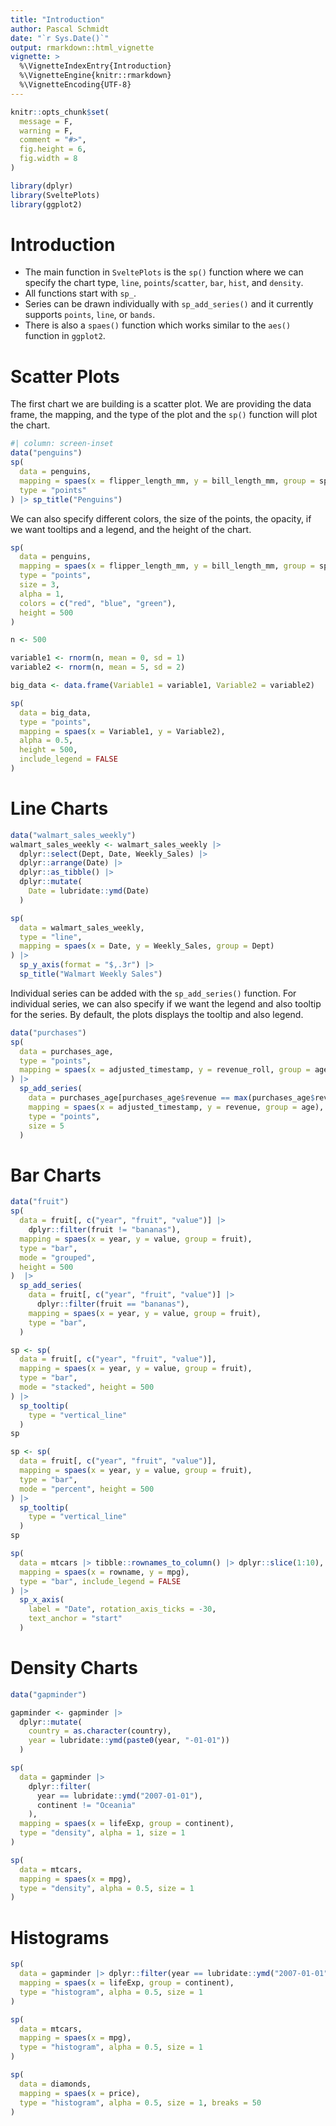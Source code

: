 ```yaml
---
title: "Introduction"
author: Pascal Schmidt
date: "`r Sys.Date()`"
output: rmarkdown::html_vignette
vignette: >
  %\VignetteIndexEntry{Introduction}
  %\VignetteEngine{knitr::rmarkdown}
  %\VignetteEncoding{UTF-8}
---
```


```r
knitr::opts_chunk$set(
  message = F,
  warning = F,
  comment = "#>",
  fig.height = 6, 
  fig.width = 8
)

library(dplyr)
library(SveltePlots)
library(ggplot2)
```

# Introduction

- The main function in `SveltePlots` is the `sp()` function where we can specify the chart type, `line`, `points`/`scatter`, `bar`, `hist`, and `density`.
- All functions start with `sp_`.
- Series can be drawn individually with `sp_add_series()` and it currently supports `points`, `line`, or `bands`.
- There is also a `spaes()` function which works similar to the `aes()` function in `ggplot2`.

# Scatter Plots

The first chart we are building is a scatter plot. We are providing the data frame, the mapping, and the type of the plot and the `sp()` function will plot the chart. 

```r
#| column: screen-inset
data("penguins")
sp(
  data = penguins,
  mapping = spaes(x = flipper_length_mm, y = bill_length_mm, group = species),
  type = "points"
) |> sp_title("Penguins")
```

We can also specify different colors, the size of the points, the opacity, if we want tooltips and a legend, and the height of the chart. 

```r
sp(
  data = penguins,
  mapping = spaes(x = flipper_length_mm, y = bill_length_mm, group = species),
  type = "points",
  size = 3, 
  alpha = 1,
  colors = c("red", "blue", "green"),
  height = 500
)
```

```r
n <- 500  

variable1 <- rnorm(n, mean = 0, sd = 1)  
variable2 <- rnorm(n, mean = 5, sd = 2) 

big_data <- data.frame(Variable1 = variable1, Variable2 = variable2)

sp(
  data = big_data,
  type = "points",
  mapping = spaes(x = Variable1, y = Variable2), 
  alpha = 0.5,
  height = 500,
  include_legend = FALSE
)
```


# Line Charts

```r
data("walmart_sales_weekly")
walmart_sales_weekly <- walmart_sales_weekly |>
  dplyr::select(Dept, Date, Weekly_Sales) |>
  dplyr::arrange(Date) |>
  dplyr::as_tibble() |>
  dplyr::mutate(
    Date = lubridate::ymd(Date)
  )

sp(
  data = walmart_sales_weekly,
  type = "line",
  mapping = spaes(x = Date, y = Weekly_Sales, group = Dept)
) |> 
  sp_y_axis(format = "$,.3r") |> 
  sp_title("Walmart Weekly Sales")
```

Individual series can be added with the `sp_add_series()` function. For individual series, we can also specify if we want the legend and also tooltip for the series. By default, the plots displays the tooltip and also legend.

```r
data("purchases")
sp(
  data = purchases_age, 
  type = "points",
  mapping = spaes(x = adjusted_timestamp, y = revenue_roll, group = age)
) |>
  sp_add_series(
    data = purchases_age[purchases_age$revenue == max(purchases_age$revenue), ], 
    mapping = spaes(x = adjusted_timestamp, y = revenue, group = age),
    type = "points",
    size = 5
  ) 
```

# Bar Charts

```r
data("fruit")
sp(
  data = fruit[, c("year", "fruit", "value")] |> 
    dplyr::filter(fruit != "bananas"),
  mapping = spaes(x = year, y = value, group = fruit),
  type = "bar",
  mode = "grouped",
  height = 500
)  |> 
  sp_add_series(
    data = fruit[, c("year", "fruit", "value")] |> 
      dplyr::filter(fruit == "bananas"),
    mapping = spaes(x = year, y = value, group = fruit),
    type = "bar",
  )

sp <- sp(
  data = fruit[, c("year", "fruit", "value")],
  mapping = spaes(x = year, y = value, group = fruit),
  type = "bar",
  mode = "stacked", height = 500
) |> 
  sp_tooltip(
    type = "vertical_line"
  )
sp

sp <- sp(
  data = fruit[, c("year", "fruit", "value")],
  mapping = spaes(x = year, y = value, group = fruit),
  type = "bar",
  mode = "percent", height = 500
) |> 
  sp_tooltip(
    type = "vertical_line"
  )
sp

sp(
  data = mtcars |> tibble::rownames_to_column() |> dplyr::slice(1:10),
  mapping = spaes(x = rowname, y = mpg),
  type = "bar", include_legend = FALSE
) |>  
  sp_x_axis(
    label = "Date", rotation_axis_ticks = -30,
    text_anchor = "start"
  )
```

# Density Charts

```r
data("gapminder")

gapminder <- gapminder |> 
  dplyr::mutate(
    country = as.character(country),
    year = lubridate::ymd(paste0(year, "-01-01"))
  )

sp(
  data = gapminder |> 
    dplyr::filter(
      year == lubridate::ymd("2007-01-01"), 
      continent != "Oceania"
    ),
  mapping = spaes(x = lifeExp, group = continent),
  type = "density", alpha = 1, size = 1
)

sp(
  data = mtcars,
  mapping = spaes(x = mpg),
  type = "density", alpha = 0.5, size = 1
)
```

# Histograms

```r
sp(
  data = gapminder |> dplyr::filter(year == lubridate::ymd("2007-01-01"), continent != "Oceania"),
  mapping = spaes(x = lifeExp, group = continent),
  type = "histogram", alpha = 0.5, size = 1
)

sp(
  data = mtcars,
  mapping = spaes(x = mpg),
  type = "histogram", alpha = 0.5, size = 1
) 

sp(
  data = diamonds,
  mapping = spaes(x = price),
  type = "histogram", alpha = 0.5, size = 1, breaks = 50
)
```





